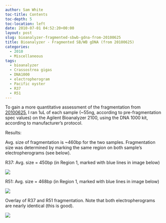 ```yaml
---
author: Sam White
toc-title: Contents
toc-depth: 5
toc-location: left
date: 2010-07-01 04:52:20+00:00
layout: post
slug: bioanalyzer-fragmented-sbwb-gdna-from-20100625
title: Bioanalyzer - Fragmented SB/WB gDNA (from 20100625)
categories:
  - 2010
  - Miscellaneous
tags:
  - bioanalyzer
  - Crassostrea gigas
  - DNA1000
  - electropherogram
  - Pacific oyster
  - R37
  - R51
---
```


To gain a more quantitative assessment of the fragmentation from [20100625](/Sam%27s+Working+Notebook+May-June+2010#sjw20100625), I ran 1uL of each sample (~55ng, according to pre-fragmentation spec values) on the Agilent Bioanalyzer 2100, using the DNA 1000 kit, according to manufacturer's protocol.

Results:

Avg. size of fragmentation is ~460bp for the two samples. Fragmentation size was determined by marking the same region on both sample's electropherograms (see below).

R37: Avg. size = 450bp (in Region 1, marked with blue lines in image below)

![](https://eagle.fish.washington.edu/Arabidopsis/Bioanalyzer%20Data/20100630%20Bioanalyzer%20R37%20Frag%20electropherogram.jpg)





R51: Avg. size = 468bp (in Region 1, marked with blue lines in image below)

![](https://eagle.fish.washington.edu/Arabidopsis/Bioanalyzer%20Data/20100630%20Bioanalyzer%20R51%20Frag%20electropherogram.jpg)







Overlay of R37 and R51 fragmentation. Note that both electropherograms are nearly identical (this is good).

![](https://eagle.fish.washington.edu/Arabidopsis/Bioanalyzer%20Data/20100630%20Bioanalyzer%20R37_R51Frag%20electropherogram%20overlay.jpg)
